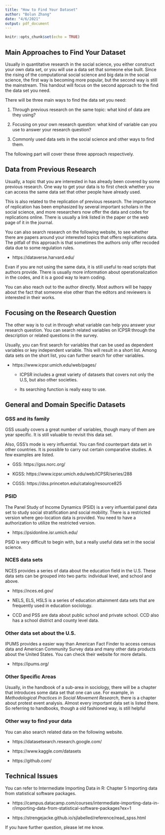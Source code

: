 ```yaml
---
title: "How to Find Your Dataset"
author: "Bolun Zhang"
date: "4/6/2021"
output: pdf_document
---
```


```r
knitr::opts_chunk$set(echo = TRUE)
```

## Main Approaches to Find Your Dataset

Usually in quantitative research in the social science, you either construct 
your own data set, or you will use a data set that someone else built. Since 
the rising of the computational social science and big data in the social 
science, the first way is becoming more popular, but the second way is still the 
mainstream. This handout will focus on the second approach to the find the data 
set you need. 

There will be three main ways to find the data set you need:

1. Through previous research on the same topic: what kind of data are they 
using?

2. Focusing on your own research question: what kind of variable can you use to 
answer your research question? 

3. Commonly used data sets in the social science and other ways to find them. 

The following part will cover these three approach respectively.

## Data from Previous Research

Usually, a topic that you are interested in has already been covered by some 
previous research. One way to get your data is to first check whether you can 
access the same data set that other people have already used. 

This is also related to the replication of previous research. The importance of 
replication has been emphasized by several important scholars in the social 
science, and more researchers now offer the data and codes for replications 
online. There is usually a link listed in the paper or the web page of it in the 
journal. 

You can also search research on the following website, to see whether there are 
papers around your interested topics that offers replications data. The pitfall 
of this approach is that sometimes the authors only offer recoded data due to 
some regulation rules.

* https://dataverse.harvard.edu/ 

Evan if you are not using the same data, it is still useful to read scripts that 
authors provide. There is usually more information about operationalization in 
the codes, and it is a good way to learn coding.

You can also reach out to the author directly. Most authors will be happy about 
the fact that someone else other than the editors and reviewers is interested in 
their works.

## Focusing on the Research Question

The other way is to cut in through what variable can help you answer your 
research question. You can search related variables on ICPSR through the 
description or related questions in the survey. 

Usually, you can first search for variables that can be used as dependent 
variables or key independent variable. This will result in a short list. Among 
data sets on the short list, you can further search for other variables. 

* https://www.icpsr.umich.edu/web/pages/

  + ICPSR includes a great variety of datasets that covers not only the U.S, but 
  also other societies. 
  
  + Its searching function is really easy to use.

## General and Domain Specific Datasets

### GSS and its family

GSS usually covers a great number of variables, though many of them are year
specific. It is still valuable to revisit this data set. 

Also, GSS's mode is very influential. You can find counterpart data set in other 
countries. It is possible to carry out certain comparative studies. A few 
examples are listed.

* GSS: https://gss.norc.org/

* KGSS: https://www.icpsr.umich.edu/web/ICPSR/series/288

* CGSS: https://dss.princeton.edu/catalog/resource825

### PSID

The Panel Study of Income Dynamics (PSID) is a very influential panel data set 
to study social stratification and social mobility. There is a restricted 
version where geo-location data is provided. You need to have a authorization to 
utilize the restricted version. 

* https://psidonline.isr.umich.edu/

PSID is very difficult to begin with, but a really useful data set in the social
science.

### NCES data sets 

NCES provides a series of data about the education field in the U.S. These 
data sets can be grouped into two parts: individual level, and school and above.

* https://nces.ed.gov/

* NELS, ELS, HSLS is a series of education attainment data sets that are 
frequently used in education sociology. 

* CCD and PSS are data about public school and private school. CCD also has a 
school district and county level data. 

### Other data set about the U.S.

IPUMS provides a easier way than American Fact Finder to access census data and 
American Community Survey data and many other data products about the United 
States. You can check their website for more details. 

* https://ipums.org/ 

### Other Specific Areas

Usually, in the handbook of a sub-area in sociology, there will be a chapter 
that introduces some data set that one can use. For example, in *Methodological 
Practices in Social Movement Research*, there is a chapter about protest event 
analysis. Almost every important data set is listed there. So referring to 
handbooks, though a old fashioned way, is still helpful

### Other way to find your data

You can also search related data on the following website.

* https://datasetsearch.research.google.com/

* https://www.kaggle.com/datasets 

* https://github.com/

## Technical Issues

You can refer to Intermediate Importing Data in R: Chapter 5 Importing data from 
statistical software packages. 

* https://campus.datacamp.com/courses/intermediate-importing-data-in-r/importing-data-from-statistical-software-packages?ex=1

* https://strengejacke.github.io/sjlabelled/reference/read_spss.html

If you have further question, please let me know. 






